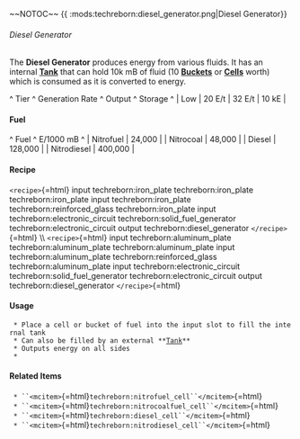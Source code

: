 \~\~NOTOC\~\~ {{
:mods:techreborn:diesel_generator.png|Diesel Generator}}

###### Diesel Generator

The **Diesel Generator** produces energy from various fluids. It has
an internal **[Tank](mods:techreborn:basic_tank_unit "wikilink")**
that can hold 10k mB of fluid (10
**[Buckets](mods:minecraft:bucket "wikilink")** or
**[Cells](items:fluid:empty_cell "wikilink")** worth) which is
consumed as it is converted to energy.

\^ Tier \^ Generation Rate \^ Output \^ Storage \^ \| Low \| 20 E/t \|
32 E/t \| 10 kE \|

#### Fuel

\^ Fuel \^ E/1000 mB \^ \| Nitrofuel \| 24,000 \| \| Nitrocoal \| 48,000
\| \| Diesel \| 128,000 \| \| Nitrodiesel \| 400,000 \|

#### Recipe

`<recipe>`{=html} input techreborn:iron_plate techreborn:iron_plate
techreborn:iron_plate input techreborn:iron_plate
techreborn:reinforced_glass techreborn:iron_plate input
techreborn:electronic_circuit techreborn:solid_fuel_generator
techreborn:electronic_circuit output techreborn:diesel_generator
`</recipe>`{=html} \\\\ `<recipe>`{=html} input
techreborn:aluminum_plate techreborn:aluminum_plate
techreborn:aluminum_plate input techreborn:aluminum_plate
techreborn:reinforced_glass techreborn:aluminum_plate input
techreborn:electronic_circuit techreborn:solid_fuel_generator
techreborn:electronic_circuit output techreborn:diesel_generator
`</recipe>`{=html}

#### Usage

` * Place a cell or bucket of fuel into the input slot to fill the internal tank`\
` * Can also be filled by an external **`[`Tank`](mods:techreborn:basic_tank_unit "wikilink")`**`\
` * Outputs energy on all sides`\
` * `

#### Related Items

` * ``<mcitem>`{=html}`techreborn:nitrofuel_cell``</mcitem>`{=html}\
` * ``<mcitem>`{=html}`techreborn:nitrocoalfuel_cell``</mcitem>`{=html}\
` * ``<mcitem>`{=html}`techreborn:diesel_cell``</mcitem>`{=html}\
` * ``<mcitem>`{=html}`techreborn:nitrodiesel_cell``</mcitem>`{=html}
